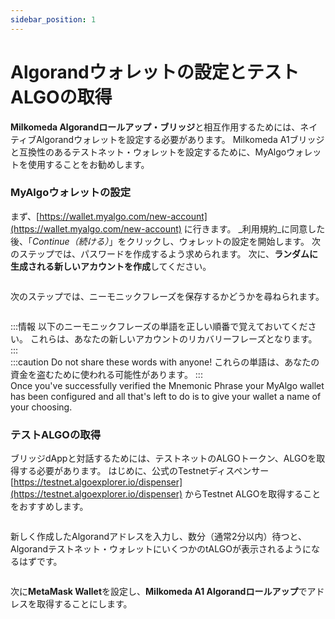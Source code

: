 ```yaml
---
sidebar_position: 1
---
```



# Algorandウォレットの設定とテストALGOの取得

**Milkomeda Algorandロールアップ・ブリッジ**と相互作用するためには、ネイティブAlgorandウォレットを設定する必要があります。 Milkomeda A1ブリッジと互換性のあるテストネット・ウォレットを設定するために、MyAlgoウォレットを使用することをお勧めします。

### MyAlgoウォレットの設定

まず、[https://wallet.myalgo.com/new-account](https://wallet.myalgo.com/new-account) に行きます。 _利用規約_に同意した後、「_Continue（続ける）_」をクリックし、ウォレットの設定を開始します。 次のステップでは、パスワードを作成するよう求められます。 次に、**ランダムに生成される新しいアカウントを作成**してください。

<img src={myAlgoWallet} className="img-full" alt="" />

次のステップでは、ニーモニックフレーズを保存するかどうかを尋ねられます。

<img src={mnemonicphrase} className="img-full" alt="" />

:::情報
以下のニーモニックフレーズの単語を正しい順番で覚えておいてください。 これらは、あなたの新しいアカウントのリカバリーフレーズとなります。
:::    
:::caution
Do not share these words with anyone! これらの単語は、あなたの資金を盗むために使われる可能性があります。
:::    
Once you've successfully verified the Mnemonic Phrase your MyAlgo wallet has been configured and all that's left to do is to give your wallet a name of your choosing.

### テストALGOの取得

ブリッジdAppと対話するためには、テストネットのALGOトークン、ALGOを取得する必要があります。 はじめに、公式のTestnetディスペンサー [https://testnet.algoexplorer.io/dispenser](https://testnet.algoexplorer.io/dispenser) からTestnet ALGOを取得することをおすすめします。

<img src={algoDispenser} className="img-full" alt="" />

新しく作成したAlgorandアドレスを入力し、数分（通常2分以内）待つと、Algorandテストネット・ウォレットにいくつかのtALGOが表示されるようになるはずです。

<img src={algoWalletDashboard} className="img-full" alt="" />

次に**MetaMask Wallet**を設定し、**Milkomeda A1 Algorandロールアップ**でアドレスを取得することにします。
